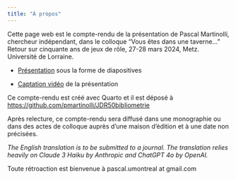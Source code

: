 ```yaml
---
title: "À propos"
---
```


Cette page web est le compte-rendu de la présentation de Pascal Martinolli, chercheur indépendant, dans le colloque “Vous êtes dans une taverne…” Retour sur cinquante ans de jeux de rôle, 27-28 mars 2024, Metz. Université de Lorraine.

-   [Présentation](https://hal.science/hal-04575274) sous la forme de diapositives

-   [Captation vidéo](https://ultv.univ-lorraine.fr/video/17578-50-ans-de-jeux-de-role-10-evolution-et-analyse-de-la-recherche-academique-sur-le-jeu-de-role-sur-table/) de la présentation

Ce compte-rendu est créé avec Quarto et il est déposé à <https://github.com/pmartinolli/JDR50bibliometrie>

Après relecture, ce compte-rendu sera diffusé dans une monographie ou dans des actes de colloque auprès d'une maison d'édition et à une date non précisées.

*The English translation is to be submitted to a journal. The translation relies heavily on Claude 3 Haiku by Anthropic and ChatGPT 4o by OpenAI.*

Toute rétroaction est bienvenue à pascal.umontreal at gmail.com
